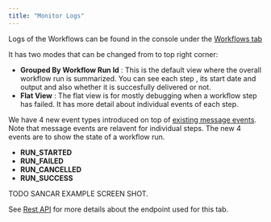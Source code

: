 ```yaml
---
title: "Monitor Logs"
---
```



Logs of the Workflows can be found in the console under the [Workflows tab](https://console.upstash.com/qstash?tab=workflows)

It has two modes that can be changed from to top right corner: 
- **Grouped By Workflow Run Id** : This is the default view where the overall workflow run is summarized. You can see each step 
, its start date and output and also whether it is succesfully delivered or not. 
- **Flat View** : The flat view is for mostly debugging when a workflow step has failed. It has more detail about individual 
events of each step. 

We have 4 new event types introduced on top of [existing message events](/qstash/howto/debug-logs). Note that message events are relavent for individual steps. 
The new 4 events are to show the state of a workflow run. 

- **RUN_STARTED**
- **RUN_FAILED** 
- **RUN_CANCELLED**
- **RUN_SUCCESS**

TODO SANCAR EXAMPLE SCREEN SHOT.

See [Rest API](/qstash/workflows/rest/events/list) for more details about the endpoint used for this tab. 
